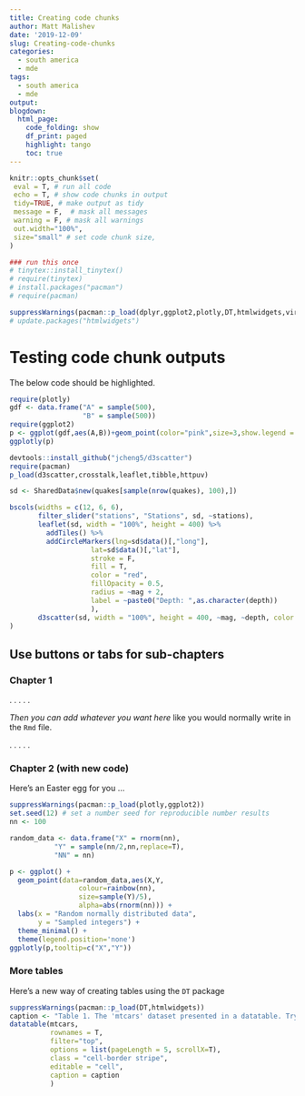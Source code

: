 ```yaml
---
title: Creating code chunks
author: Matt Malishev
date: '2019-12-09'
slug: Creating-code-chunks
categories:
  - south america
  - mde
tags:
  - south america
  - mde
output: 
blogdown:
  html_page:
    code_folding: show
    df_print: paged
    highlight: tango
    toc: true
---
```


<!-- this enables math encoding in the knitted documents  -->
<script type="text/x-mathjax-config">
  MathJax.Hub.Config({ TeX: { equationNumbers: {autoNumber: "all"} } });
</script>

```r
knitr::opts_chunk$set(
 eval = T, # run all code
 echo = T, # show code chunks in output 
 tidy=TRUE, # make output as tidy
 message = F,  # mask all messages
 warning = F, # mask all warnings 
 out.width="100%",
 size="small" # set code chunk size, 
)

### run this once  
# tinytex::install_tinytex()
# require(tinytex)
# install.packages("pacman")
# require(pacman)

suppressWarnings(pacman::p_load(dplyr,ggplot2,plotly,DT,htmlwidgets,viridis,reticulate))
# update.packages("htmlwidgets")

```


# Testing code chunk outputs  

The below code should be highlighted. 

```r
require(plotly)
gdf <- data.frame("A" = sample(500),
                  "B" = sample(500))
require(ggplot2)
p <- ggplot(gdf,aes(A,B))+geom_point(color="pink",size=3,show.legend = F) + geom_line(color="black",show.legend = F) + labs(title="Random plot data") + theme_minimal()
ggplotly(p)

```


```r

devtools::install_github("jcheng5/d3scatter")
require(pacman)
p_load(d3scatter,crosstalk,leaflet,tibble,httpuv)

sd <- SharedData$new(quakes[sample(nrow(quakes), 100),])

bscols(widths = c(12, 6, 6),
       filter_slider("stations", "Stations", sd, ~stations),
       leaflet(sd, width = "100%", height = 400) %>% 
         addTiles() %>% 
         addCircleMarkers(lng=sd$data()[,"long"],
                    lat=sd$data()[,"lat"],
                    stroke = F,
                    fill = T,
                    color = "red",
                    fillOpacity = 0.5,
                    radius = ~mag + 2,
                    label = ~paste0("Depth: ",as.character(depth))
                    ),
       d3scatter(sd, width = "100%", height = 400, ~mag, ~depth, color = ~stations)
)

```


\newpage



## Use buttons or tabs for sub-chapters {.tabset .tabset-fade .tabset-pills}   

### Chapter 1  

.
.
.
.
.

*Then you can add whatever you want here* like you would normally write in the `Rmd` file.

.
.
.
.
.


### Chapter 2 (with new code)  
Here's an Easter egg for you ...  

```r
suppressWarnings(pacman::p_load(plotly,ggplot2))
set.seed(12) # set a number seed for reproducible number results
nn <- 100

random_data <- data.frame("X" = rnorm(nn),
           "Y" = sample(nn/2,nn,replace=T),
           "NN" = nn)

p <- ggplot() +
  geom_point(data=random_data,aes(X,Y,
                 colour=rainbow(nn),
                 size=sample(Y)/5),
                 alpha=abs(rnorm(nn))) +
  labs(x = "Random normally distributed data",
       y = "Sampled integers") +
  theme_minimal() +
  theme(legend.position='none')
ggplotly(p,tooltip=c("X","Y"))

```

### More tables  
Here's a new way of creating tables using the `DT` package  

```r
suppressWarnings(pacman::p_load(DT,htmlwidgets))
caption <- "Table 1. The 'mtcars' dataset presented in a datatable. Try editing the columns and cells."
datatable(mtcars,
          rownames = T,
          filter="top",
          options = list(pageLength = 5, scrollX=T),
          class = "cell-border stripe",
          editable = "cell",
          caption = caption
          )
```


<!-- *** -->





